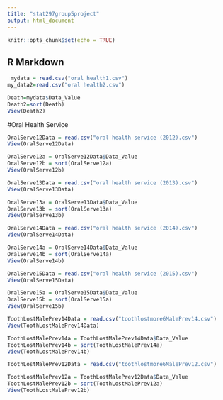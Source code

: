 ```yaml
---
title: "stat297group5project"
output: html_document
---
```


```r
knitr::opts_chunk$set(echo = TRUE)
```

## R Markdown

```r
 mydata = read.csv("oral health1.csv")
my_data2=read.csv("oral health2.csv")
```

```r
Death=mydata$Data_Value
Death2=sort(Death)
View(Death2)
```

#Oral Health Service

```r
OralServe12Data = read.csv("oral health service (2012).csv")
View(OralServe12Data)
```

```r
OralServe12a = OralServe12Data$Data_Value
OralServe12b = sort(OralServe12a)
View(OralServe12b)
```

```r
OralServe13Data = read.csv("oral health service (2013).csv")
View(OralServe13Data)
```
```r
OralServe13a = OralServe13Data$Data_Value
OralServe13b = sort(OralServe13a)
View(OralServe13b)
```
```r
OralServe14Data = read.csv("oral health service (2014).csv")
View(OralServe14Data)
```
```r
OralServe14a = OralServe14Data$Data_Value
OralServe14b = sort(OralServe14a)
View(OralServe14b)
```
```r
OralServe15Data = read.csv("oral health service (2015).csv")
View(OralServe15Data)
```
```r
OralServe15a = OralServe15Data$Data_Value
OralServe15b = sort(OralServe15a)
View(OralServe15b)
```
```r
ToothLostMalePrev14Data = read.csv("toothlostmore6MalePrev14.csv")
View(ToothLostMalePrev14Data)
```
```r
ToothLostMalePrev14a = ToothLostMalePrev14Data$Data_Value
ToothLostMalePrev14b = sort(ToothLostMalePrev14a)
View(ToothLostMalePrev14b)
```
```r
ToothLostMalePrev12Data = read.csv("toothlostmore6MalePrev12.csv")
```
```r
ToothLostMalePrev12a = ToothLostMalePrev12Data$Data_Value
ToothLostMalePrev12b = sort(ToothLostMalePrev12a)
View(ToothLostMalePrev12b)
```
```r

```













